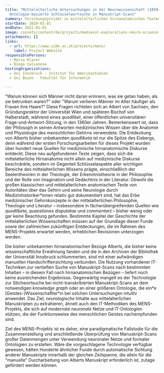 ```yaml
---
title: "Mittelalterliche Untersuchungen in der Neurowissenschaft (1050–1450):
  Ontologie-basierte Schlüsselwortsuche in Manuskript-Scans"
summary: Forschungsprojekt zu mittelalterlichen hirnanatomischen Texten
startDate: 2020-01-01
endDate: 2022-01-01
image: /assets/content/de/projects/medieval-explorations-neuro-science-1050-1450-ontology-based-keyword-spotting-manuscript-scans/mens_02.png
attachments: []
links:
  - url: https://www.uibk.ac.at/projects/mens/
    label: Project Website
responsiblePersons:
  - Mario Klarer
  - Diego Calvanese
hostingOrganizations:
  - Uni Innsbruck - Institut für Amerikastudien
  - Uni Bozen - Fakultät für Informatik

---
```

"Warum können sich Männer nicht daran erinnern, was sie getan haben, als sie betrunken waren?" oder "Warum verlieren Männer im Alter häufiger als Frauen ihre Haare?" Diese Fragen richteten sich an Albert von Sachsen, den Gründungsrektor der Universität Wien und späteren Bischof von Halberstadt, während eines _quodlibet_, einer öffentlichen universitären Frage-und-Antwort-Sitzung, in den 1360er Jahren. Bemerkenswert ist, dass der Philosoph in seinen Antworten medizinisches Wissen über die Anatomie und Physiologie des menschlichen Gehirns verwendete. Die Entdeckung von Alberts bisher unbekannten _quodlibeta_ ist nur die Spitze des Eisbergs, denn während der ersten Forschungsarbeiten für dieses Projekt wurden über hundert neue Quellen für medizinische hirnanatomische Diskurse entdeckt. Diese neu aufgefundenen Texte zeigen, dass sich die mittelalterliche Hirnanatomie nicht allein auf medizinische Diskurse beschränkte, sondern im Gegenteil Schlüsselaspekte aller wichtigen Bereiche des mittelalterlichen Wissens prägte, einschließlich der Seelentheorien in der Theologie, der Erkenntnistheorie in der Philosophie und der Rolle von Imagination und Gedächtnis in der Literatur. Obwohl die großen klassischen und mittelalterlichen anatomischen Texte von Autoritäten über das Gehirn und seine Neurologie durch Medizinhistoriker\*innen relativ gut dokumentiert sind, hat das Erbe medizinischer Gehirnkonzepte in der mittelalterlichen Philosophie, Theologie und Literatur – insbesondere in fächerübergreifenden Quellen wie _quodlibeta_, _quaestiones disputatae_ und _commentarii_ – bisher wenig oder gar keine Beachtung gefunden. Bestimmte Kapitel der Geschichte der mittelalterlichen Wissenschaften müssen auf der Grundlage dieser Funde sowie der zahlreichen zukünftigen Entdeckungen, die im Rahmen des MENS-Projekts erwartet werden, erheblichen Revisionen unterzogen werden.

Die bisher unbekannten hirnanatomischen Bezüge Alberts, die bisher keine wissenschaftliche Erwähnung fanden und die in den Archiven der Bibliothek der Universität Innsbruck schlummerten, sind mit einer aufwändigen manuellen Handschriftensichtung verbunden. Die Nutzung vorhandener IT-Techniken zur vertieften Suche von Manuskript-Scans nach bestimmten Inhalten – in diesem Fall nach hirnanatomischen Bezügen – liefert noch keine ausreichenden Ergebnisse. Gegenwärtig mangelt es der Technologie zur Stichwortsuche bei nicht-transkribierten Manuskript-Scans an dem notwendigen _knowledge graph_ oder an einer größeren Ontologie, die ein\*e (Geistes-)Wissenschaftler\*in bei solchen Untersuchungen intuitiv anwendet. Das Ziel, _neurologische_ Inhalte aus mittelalterlichen Manuskripten zu extrahieren, ähnelt auch den IT-Methodiken des MENS-Projekts, die sich auf modernste _neuronale_ Netze und IT-Ontologien stützen, die der Funktionsweise des menschlichen Geistes nachempfunden sind.

Ziel des MENS-Projekts ist es daher, eine paradigmatische Fallstudie für die Zusammenstellung und anschließende Überprüfung von Manuskript-Scans großer Datenmengen unter Verwendung neuronaler Netze und formaler Ontologien zu erstellen. Wäre die vorgeschlagene Technologie verfügbar gewesen, hätten Hunderte ähnlicher Funde durch automatische Sichtung anderer Manuskripte innerhalb der gleichen Zeitspanne, die allein für die "manuelle" Durcharbeitung von Alberts Manuskript erforderlich ist, zutage gefördert werden können.
